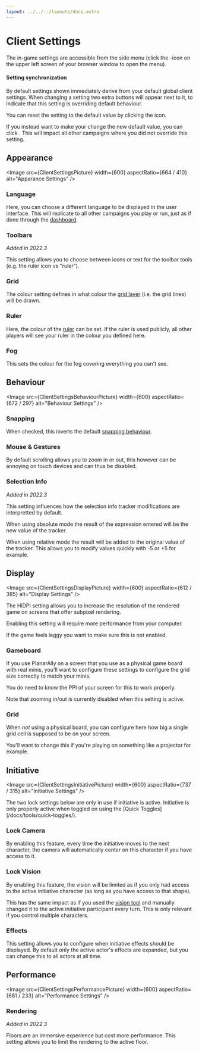 ```yaml
---
layout: ../../../layouts/docs.astro
---
```




# Client Settings

The in-game settings are accessible from the side menu (click the <Cog />-icon on the upper left screen of your browser window to open the menu).

#### Setting synchronization

By default settings shown immediately derive from your default global client settings.
When changing a setting two extra buttons will appear next to it, to indicate that this setting is overriding default behaviour.

You can reset the setting to the default value by clicking the <TimesCircle /> icon.

If you instead want to make your change the new default value, you can click <SyncAlt />.
This will impact all other campaigns where you did not override this setting.

## Appearance

<Image src={ClientSettingsPicture} width={600} aspectRatio={664 / 410} alt="Apparance Settings" />

### Language

Here, you can choose a different language to be displayed in the user interface.
This will replicate to all other campaigns you play or run, just as if done through the [dashboard](/docs/dashboard/#localisation).

### Toolbars

_Added in 2022.3_

This setting allows you to choose between icons or text for the toolbar tools (e.g. the ruler icon vs "ruler").

### Grid

The colour setting defines in what colour the [grid layer](/docs/dm/layers/#grid) (i.e. the grid lines) will be drawn.

### Ruler

Here, the colour of the [ruler](/docs/tools/ruler) can be set.
If the ruler is used publicly, all other players will see your ruler in the colour you defined here.

### Fog

This sets the colour for the fog covering everything you can't see.

## Behaviour

<Image src={ClientSettingsBehaviourPicture} width={600} aspectRatio={672 / 297} alt="Behaviour Settings" />

### Snapping

When checked, this inverts the default [snapping behaviour](/docs/game/snapping/).

### Mouse & Gestures

By default scrolling allows you to zoom in or out, this however can be annoying on touch devices and can thus be disabled.

### Selection Info

_Added in 2022.3_

This setting influences how the selection info tracker modifications are interpretted by default.

When using absolute mode the result of the expression entered will be the new value of the tracker.

When using relative mode the result will be added to the original value of the tracker.
This allows you to modify values quickly with -5 or +5 for example.

## Display

<Image src={ClientSettingsDisplayPicture} width={600} aspectRatio={612 / 385} alt="Display Settings" />

The HiDPI setting allows you to increase the resolution of the rendered game on screens that offer subpixel rendering.

<Warning title="Increased Performance costs">
Enabling this setting will require more performance from your computer.

If the game feels laggy you want to make sure this is not enabled.

</Warning>

### Gameboard

If you use PlanarAlly on a screen that you use as a physical game board with real minis,
you'll want to configure these settings to configure the grid size correctly to match your minis.

You do need to know the PPI of your screen for this to work properly.

Note that zooming in/out is currently disabled when this setting is active.

### Grid

When _not_ using a physical board, you can configure here how big a single grid cell is supposed to be on your screen.

You'll want to change this if you're playing on something like a projector for example.

## Initiative

<Image src={ClientSettingsInitiativePicture} width={600} aspectRatio={737 / 315} alt="Initiative Settings" />

<Info>
    The two lock settings below are only in use if initiative is active. Initiative is only properly active when
    toggled on using the [Quick Toggles](/docs/tools/quick-toggles/).
</Info>

### Lock Camera

By enabling this feature, every time the initiative moves to the next character,
the camera will automatically center on this character if you have access to it.

### Lock Vision

By enabling this feature, the vision will be limited as if you only had access to the active initiative character (as long as you have access to that shape).

This has the same impact as if you used the [vision tool](/docs/tools/vision/) and manually changed it to the active initiative participant every turn.
This is only relevant if you control multiple characters.

### Effects

This setting allows you to configure when initiative effects should be displayed.
By default only the active actor's effects are expanded, but you can change this to all actors at all time.

## Performance

<Image src={ClientSettingsPerformancePicture} width={600} aspectRatio={681 / 233} alt="Performance Settings" />

### Rendering

_Added in 2022.3_

Floors are an immersive experience but cost more performance.
This setting allows you to limit the rendering to the active floor.
